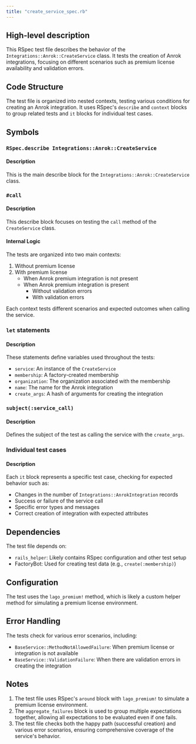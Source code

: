 ```yaml
---
title: "create_service_spec.rb"
---
```


## High-level description
This RSpec test file describes the behavior of the `Integrations::Anrok::CreateService` class. It tests the creation of Anrok integrations, focusing on different scenarios such as premium license availability and validation errors.

## Code Structure
The test file is organized into nested contexts, testing various conditions for creating an Anrok integration. It uses RSpec's `describe` and `context` blocks to group related tests and `it` blocks for individual test cases.

## Symbols

### `RSpec.describe Integrations::Anrok::CreateService`
#### Description
This is the main describe block for the `Integrations::Anrok::CreateService` class.

### `#call`
#### Description
This describe block focuses on testing the `call` method of the `CreateService` class.

#### Internal Logic
The tests are organized into two main contexts:
1. Without premium license
2. With premium license
   - When Anrok premium integration is not present
   - When Anrok premium integration is present
     - Without validation errors
     - With validation errors

Each context tests different scenarios and expected outcomes when calling the service.

### `let` statements
#### Description
These statements define variables used throughout the tests:
- `service`: An instance of the `CreateService`
- `membership`: A factory-created membership
- `organization`: The organization associated with the membership
- `name`: The name for the Anrok integration
- `create_args`: A hash of arguments for creating the integration

### `subject(:service_call)`
#### Description
Defines the subject of the test as calling the service with the `create_args`.

### Individual test cases
#### Description
Each `it` block represents a specific test case, checking for expected behavior such as:
- Changes in the number of `Integrations::AnrokIntegration` records
- Success or failure of the service call
- Specific error types and messages
- Correct creation of integration with expected attributes

## Dependencies
The test file depends on:
- `rails_helper`: Likely contains RSpec configuration and other test setup
- FactoryBot: Used for creating test data (e.g., `create(:membership)`)

## Configuration
The test uses the `lago_premium!` method, which is likely a custom helper method for simulating a premium license environment.

## Error Handling
The tests check for various error scenarios, including:
- `BaseService::MethodNotAllowedFailure`: When premium license or integration is not available
- `BaseService::ValidationFailure`: When there are validation errors in creating the integration

## Notes
1. The test file uses RSpec's `around` block with `lago_premium!` to simulate a premium license environment.
2. The `aggregate_failures` block is used to group multiple expectations together, allowing all expectations to be evaluated even if one fails.
3. The test file checks both the happy path (successful creation) and various error scenarios, ensuring comprehensive coverage of the service's behavior.